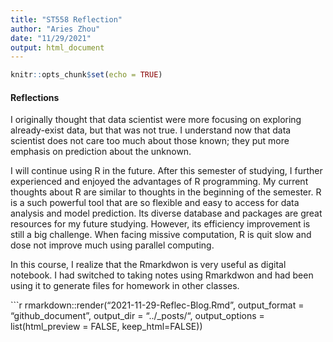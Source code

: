 ```yaml
---
title: "ST558 Reflection"
author: "Aries Zhou"
date: "11/29/2021"
output: html_document
---
```


```r
knitr::opts_chunk$set(echo = TRUE)
```

#### **Reflections**   

I originally thought that data scientist were more focusing on exploring already-exist data, but that was not true. I understand now that data scientist does not care too much about those known; they put more emphasis on prediction about the unknown.   

I will continue using R in the future. After this semester of studying, I further experienced and enjoyed the advantages of R programming. My current thoughts about R are similar to thoughts in the beginning of the semester. R is a such powerful tool that are so flexible and easy to access for data analysis and model prediction. Its diverse database and packages are great resources for my future studying. However, its efficiency improvement is still a big challenge. When facing missive computation, R is quit slow and dose not improve much using parallel computing.  

In this course, I realize that the Rmarkdwon is very useful as digital notebook. I had switched to taking notes using Rmarkdwon and had been using it to generate files for homework in other classes. 


```r
rmarkdown::render("2021-11-29-Reflec-Blog.Rmd", 
                  output_format = "github_document", 
                  output_dir = "../_posts/",
                  output_options = list(html_preview = FALSE, keep_html=FALSE))
